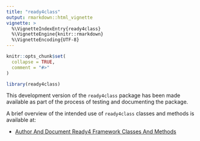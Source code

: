 ```yaml
---
title: "ready4class"
output: rmarkdown::html_vignette
vignette: >
  %\VignetteIndexEntry{ready4class}
  %\VignetteEngine{knitr::rmarkdown}
  %\VignetteEncoding{UTF-8}
---
```


```r
knitr::opts_chunk$set(
  collapse = TRUE,
  comment = "#>"
)
```

```r
library(ready4class)
```
This development version of the `ready4class` package has been made available as part of the process of testing and documenting the package. 

A brief overview of the intended use of `ready4class` classes and methods is available at:


- [Author And Document Ready4 Framework Classes And Methods](V_01.html)
